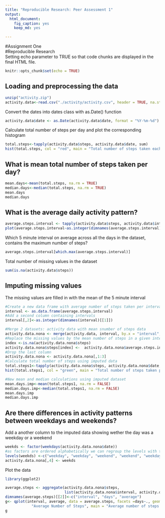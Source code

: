 ```yaml
---
title: "Reproducible Research: Peer Assessment 1"
output: 
  html_document:
    fig_caption: yes
    keep_md: yes

---
```

#Assignment One  
#Reproducible Research  
Setting echo parameter to TRUE so that code chunks are displayed in the final HTML file.
```r
knitr::opts_chunk$set(echo = TRUE)
```

## Loading and preprocessing the data
```r
unzip("activity.zip")
activity.data<-read.csv("./activity/activity.csv", header = TRUE, na.strings = NA)
```
Convert the dates into dates class with as.Date() function  
```r
activity.data$date <- as.Date(activity.data$date, format = "%Y-%m-%d")
```
Calculate total number of steps per day and plot the corresponding histogram
```r
total.steps<-tapply(activity.data$steps, activity.data$date, sum)
hist(total.steps, col = "red", main = "Total number of steps taken each day", xlab = "Steps")
```


## What is mean total number of steps taken per day?
```r
mean.days<-mean(total.steps, na.rm = TRUE)
median.days<-median(total.steps, na.rm = TRUE)
mean.days
median.days
```


## What is the average daily activity pattern?
```r
average.steps.interval <- tapply(activity.data$steps, activity.data$interval, mean, na.rm = TRUE)
plot(average.steps.interval~as.integer(dimnames(average.steps.interval)[[1]]),ylab = "Average number of steps per interval", xlab ="Interval", main = "Average Daily Activity Pattern", col = "blue", type = "l" )

```

Which 5 minute interval on average across all the days in the dataset, contains the maximum number of steps?
```r
average.steps.interval[which.max(average.steps.interval)]
```
Total number of missing values in the dataset
```r
sum(is.na(activity.data$steps))
```
## Imputing missing values
The missing values are filled in with the mean of the 5 minute interval
```r

#Create a new data frame with average number of steps taken per interval
interval <- as.data.frame(average.steps.interval)
#Add a second column containing intervals
interval[,2]<-as.integer(dimnames(interval)[[1]])

#Merge 2 datasets: activity data with mean snumber of steps data
activity.data.nona <- merge(activity.data, interval, by.x = "interval", by.y = "V2")
#Replace the missing values by the mean number of steps in a given interval 
index <-is.na(activity.data.nona$steps)
activity.data.nona$steps[index] <-  activity.data.nona$average.steps.interval[index]
#Drop the last column
activity.data.nona <- activity.data.nona[,1:3]
#Calculate total number of steps using imputed data
total.steps1<-tapply(activity.data.nona$steps, activity.data.nona$date, sum)
hist(total.steps1, col = "green", main = "Total number of steps taken per day with imputed NA's", xlab = "Steps")

#New mean and median calculations using imputed dataset
mean.days.imp<-mean(total.steps1, na.rm = FALSE)
median.days.imp<-median(total.steps1, na.rm = FALSE)
mean.days.imp
median.days.imp

```



## Are there differences in activity patterns between weekdays and weekends?
Add a another column to the imputed data showing wether the day was a weekday or a weekend
```r
weekds <- factor(weekdays(activity.data.nona$date))
#as factors are ordered alphabetically we can regroup the levels with the following assingment 
levels(weekds) <-c("weekday", "weekday", "weekend", "weekend", "weekday","weekday","weekday")
activity.data.nona[,4] <- weekds
```
Plot the data
```r
library(ggplot2)

average.steps <- aggregate(activity.data.nona$steps, 
                           list(activity.data.nona$interval, activity.data.nona$V), mean)
dimnames(average.steps)[[2]]<-c("interval", "days", "average")
g<- qplot(interval, average, data = average.steps, facets =days~., geom=c("line"), xlab = "Interval", ylab = 
            "Average Number of Steps", main = "Average number of steps taken")
g
```